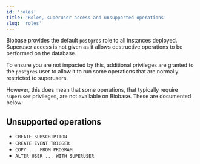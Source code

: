 ```yaml
---
id: 'roles'
title: 'Roles, superuser access and unsupported operations'
slug: 'roles'
---
```


Biobase provides the default `postgres` role to all instances deployed. Superuser access is not given as it allows destructive operations to be performed on the database.

To ensure you are not impacted by this, additional privileges are granted to the `postgres` user to allow it to run some operations that are normally restricted to superusers.

However, this does mean that some operations, that typically require `superuser` privileges, are not available on Biobase. These are documented below:

## Unsupported operations

- `CREATE SUBSCRIPTION`
- `CREATE EVENT TRIGGER`
- `COPY ... FROM PROGRAM`
- `ALTER USER ... WITH SUPERUSER`
